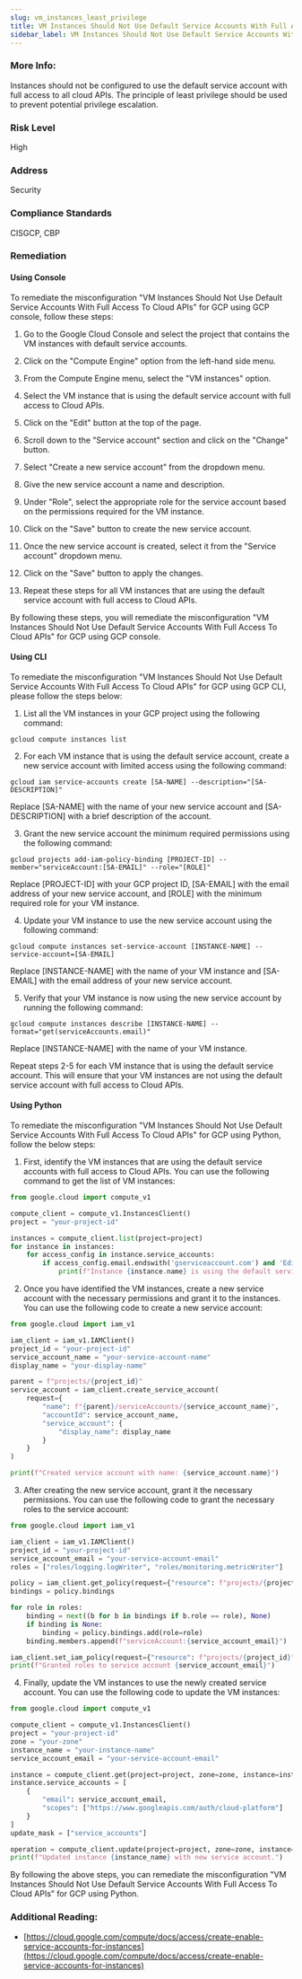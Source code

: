 ```yaml
---
slug: vm_instances_least_privilege
title: VM Instances Should Not Use Default Service Accounts With Full Access To Cloud APIs
sidebar_label: VM Instances Should Not Use Default Service Accounts With Full Access To Cloud APIs
---
```


### More Info:

Instances should not be configured to use the default service account with full access to all cloud APIs. The principle of least privilege should be used to prevent potential privilege escalation.

### Risk Level

High

### Address

Security

### Compliance Standards

CISGCP, CBP

### Remediation

#### Using Console

To remediate the misconfiguration "VM Instances Should Not Use Default Service Accounts With Full Access To Cloud APIs" for GCP using GCP console, follow these steps:

1. Go to the Google Cloud Console and select the project that contains the VM instances with default service accounts.

2. Click on the "Compute Engine" option from the left-hand side menu.

3. From the Compute Engine menu, select the "VM instances" option.

4. Select the VM instance that is using the default service account with full access to Cloud APIs.

5. Click on the "Edit" button at the top of the page.

6. Scroll down to the "Service account" section and click on the "Change" button.

7. Select "Create a new service account" from the dropdown menu.

8. Give the new service account a name and description.

9. Under "Role", select the appropriate role for the service account based on the permissions required for the VM instance.

10. Click on the "Save" button to create the new service account.

11. Once the new service account is created, select it from the "Service account" dropdown menu.

12. Click on the "Save" button to apply the changes.

13. Repeat these steps for all VM instances that are using the default service account with full access to Cloud APIs.

By following these steps, you will remediate the misconfiguration "VM Instances Should Not Use Default Service Accounts With Full Access To Cloud APIs" for GCP using GCP console.

#### Using CLI

To remediate the misconfiguration "VM Instances Should Not Use Default Service Accounts With Full Access To Cloud APIs" for GCP using GCP CLI, please follow the steps below:

1. List all the VM instances in your GCP project using the following command:
```
gcloud compute instances list
```

2. For each VM instance that is using the default service account, create a new service account with limited access using the following command:
```
gcloud iam service-accounts create [SA-NAME] --description="[SA-DESCRIPTION]"
```
Replace [SA-NAME] with the name of your new service account and [SA-DESCRIPTION] with a brief description of the account.

3. Grant the new service account the minimum required permissions using the following command:
```
gcloud projects add-iam-policy-binding [PROJECT-ID] --member="serviceAccount:[SA-EMAIL]" --role="[ROLE]"
```
Replace [PROJECT-ID] with your GCP project ID, [SA-EMAIL] with the email address of your new service account, and [ROLE] with the minimum required role for your VM instance.

4. Update your VM instance to use the new service account using the following command:
```
gcloud compute instances set-service-account [INSTANCE-NAME] --service-account=[SA-EMAIL]
```
Replace [INSTANCE-NAME] with the name of your VM instance and [SA-EMAIL] with the email address of your new service account.

5. Verify that your VM instance is now using the new service account by running the following command:
```
gcloud compute instances describe [INSTANCE-NAME] --format="get(serviceAccounts.email)"
```
Replace [INSTANCE-NAME] with the name of your VM instance.

Repeat steps 2-5 for each VM instance that is using the default service account. This will ensure that your VM instances are not using the default service account with full access to Cloud APIs.

#### Using Python

To remediate the misconfiguration "VM Instances Should Not Use Default Service Accounts With Full Access To Cloud APIs" for GCP using Python, follow the below steps:

1. First, identify the VM instances that are using the default service accounts with full access to Cloud APIs. You can use the following command to get the list of VM instances:

```python
from google.cloud import compute_v1

compute_client = compute_v1.InstancesClient()
project = "your-project-id"

instances = compute_client.list(project=project)
for instance in instances:
    for access_config in instance.service_accounts:
        if access_config.email.endswith('gserviceaccount.com') and 'Editor' in access_config.scopes:
            print(f"Instance {instance.name} is using the default service account with full access to Cloud APIs.")
```

2. Once you have identified the VM instances, create a new service account with the necessary permissions and grant it to the instances. You can use the following code to create a new service account:

```python
from google.cloud import iam_v1

iam_client = iam_v1.IAMClient()
project_id = "your-project-id"
service_account_name = "your-service-account-name"
display_name = "your-display-name"

parent = f"projects/{project_id}"
service_account = iam_client.create_service_account(
    request={
        "name": f"{parent}/serviceAccounts/{service_account_name}",
        "accountId": service_account_name,
        "service_account": {
            "display_name": display_name
        }
    }
)

print(f"Created service account with name: {service_account.name}")
```

3. After creating the new service account, grant it the necessary permissions. You can use the following code to grant the necessary roles to the service account:

```python
from google.cloud import iam_v1

iam_client = iam_v1.IAMClient()
project_id = "your-project-id"
service_account_email = "your-service-account-email"
roles = ["roles/logging.logWriter", "roles/monitoring.metricWriter"]

policy = iam_client.get_policy(request={"resource": f"projects/{project_id}"})
bindings = policy.bindings

for role in roles:
    binding = next((b for b in bindings if b.role == role), None)
    if binding is None:
        binding = policy.bindings.add(role=role)
    binding.members.append(f"serviceAccount:{service_account_email}")

iam_client.set_iam_policy(request={"resource": f"projects/{project_id}", "policy": policy})
print(f"Granted roles to service account {service_account_email}")
```

4. Finally, update the VM instances to use the newly created service account. You can use the following code to update the VM instances:

```python
from google.cloud import compute_v1

compute_client = compute_v1.InstancesClient()
project = "your-project-id"
zone = "your-zone"
instance_name = "your-instance-name"
service_account_email = "your-service-account-email"

instance = compute_client.get(project=project, zone=zone, instance=instance_name)
instance.service_accounts = [
    {
        "email": service_account_email,
        "scopes": ["https://www.googleapis.com/auth/cloud-platform"]
    }
]
update_mask = ["service_accounts"]

operation = compute_client.update(project=project, zone=zone, instance=instance_name, instance_resource=instance, update_mask=update_mask)
print(f"Updated instance {instance_name} with new service account.")
```

By following the above steps, you can remediate the misconfiguration "VM Instances Should Not Use Default Service Accounts With Full Access To Cloud APIs" for GCP using Python.


### Additional Reading:

- [https://cloud.google.com/compute/docs/access/create-enable-service-accounts-for-instances](https://cloud.google.com/compute/docs/access/create-enable-service-accounts-for-instances) 

